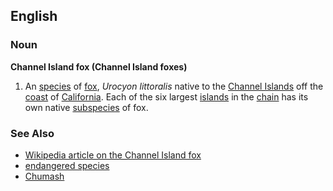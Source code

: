 ==English==

===Noun===
'''Channel Island fox (Channel Island foxes)'''
#An [[species]] of [[fox]], ''Urocyon littoralis'' native to the [[Channel Islands]] off the [[coast]] of [[California]].  Each of the six largest [[island]]s in the [[chain]] has its own native [[subspecies]] of fox.

===See Also===
*[[w:Island Fox|Wikipedia article on the Channel Island fox]]
*[[endangered species]]
*[[Chumash]]